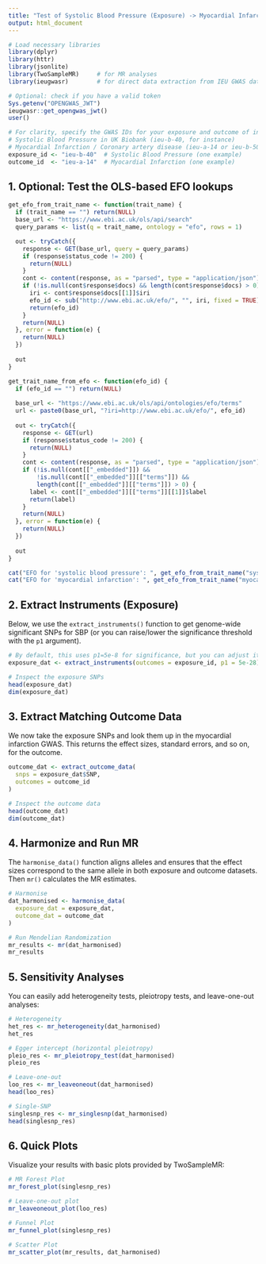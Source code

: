 ```yaml
---
title: "Test of Systolic Blood Pressure (Exposure) -> Myocardial Infarction (Outcome)"
output: html_document
---
```


```r
# Load necessary libraries
library(dplyr)
library(httr)
library(jsonlite)
library(TwoSampleMR)     # for MR analyses
library(ieugwasr)        # for direct data extraction from IEU GWAS database

# Optional: check if you have a valid token
Sys.getenv("OPENGWAS_JWT")
ieugwasr::get_opengwas_jwt()
user()

# For clarity, specify the GWAS IDs for your exposure and outcome of interest.
# Systolic Blood Pressure in UK Biobank (ieu-b-40, for instance) 
# Myocardial Infarction / Coronary artery disease (ieu-a-14 or ieu-b-5061, for instance)
exposure_id <- "ieu-b-40"  # Systolic Blood Pressure (one example)
outcome_id  <- "ieu-a-14"  # Myocardial Infarction (one example)
```

## 1. Optional: Test the OLS-based EFO lookups

```r
get_efo_from_trait_name <- function(trait_name) {
  if (trait_name == "") return(NULL)
  base_url <- "https://www.ebi.ac.uk/ols/api/search"
  query_params <- list(q = trait_name, ontology = "efo", rows = 1)

  out <- tryCatch({
    response <- GET(base_url, query = query_params)
    if (response$status_code != 200) {
      return(NULL)
    }
    cont <- content(response, as = "parsed", type = "application/json")
    if (!is.null(cont$response$docs) && length(cont$response$docs) > 0) {
      iri <- cont$response$docs[[1]]$iri
      efo_id <- sub("http://www.ebi.ac.uk/efo/", "", iri, fixed = TRUE)
      return(efo_id)
    }
    return(NULL)
  }, error = function(e) {
    return(NULL)
  })
  
  out
}

get_trait_name_from_efo <- function(efo_id) {
  if (efo_id == "") return(NULL)
  
  base_url <- "https://www.ebi.ac.uk/ols/api/ontologies/efo/terms"
  url <- paste0(base_url, "?iri=http://www.ebi.ac.uk/efo/", efo_id)
  
  out <- tryCatch({
    response <- GET(url)
    if (response$status_code != 200) {
      return(NULL)
    }
    cont <- content(response, as = "parsed", type = "application/json")
    if (!is.null(cont[["_embedded"]]) &&
        !is.null(cont[["_embedded"]][["terms"]]) &&
        length(cont[["_embedded"]][["terms"]]) > 0) {
      label <- cont[["_embedded"]][["terms"]][[1]]$label
      return(label)
    }
    return(NULL)
  }, error = function(e) {
    return(NULL)
  })
  
  out
}

cat("EFO for 'systolic blood pressure': ", get_efo_from_trait_name("systolic blood pressure"), "\n")
cat("EFO for 'myocardial infarction': ", get_efo_from_trait_name("myocardial infarction"), "\n")
```

## 2. Extract Instruments (Exposure)

Below, we use the `extract_instruments()` function to get genome-wide significant SNPs for SBP (or you can raise/lower the significance threshold with the `p1` argument).

```r
# By default, this uses p1=5e-8 for significance, but you can adjust it
exposure_dat <- extract_instruments(outcomes = exposure_id, p1 = 5e-28)

# Inspect the exposure SNPs
head(exposure_dat)
dim(exposure_dat)
```

## 3. Extract Matching Outcome Data

We now take the exposure SNPs and look them up in the myocardial infarction GWAS. This returns the effect sizes, standard errors, and so on, for the outcome.

```r
outcome_dat <- extract_outcome_data(
  snps = exposure_dat$SNP,
  outcomes = outcome_id
)

# Inspect the outcome data
head(outcome_dat)
dim(outcome_dat)
```

## 4. Harmonize and Run MR

The `harmonise_data()` function aligns alleles and ensures that the effect sizes correspond to the same allele in both exposure and outcome datasets. Then `mr()` calculates the MR estimates.

```r
# Harmonise
dat_harmonised <- harmonise_data(
  exposure_dat = exposure_dat,
  outcome_dat = outcome_dat
)

# Run Mendelian Randomization
mr_results <- mr(dat_harmonised)
mr_results
```

## 5. Sensitivity Analyses

You can easily add heterogeneity tests, pleiotropy tests, and leave-one-out analyses:

```r
# Heterogeneity
het_res <- mr_heterogeneity(dat_harmonised)
het_res

# Egger intercept (horizontal pleiotropy)
pleio_res <- mr_pleiotropy_test(dat_harmonised)
pleio_res

# Leave-one-out
loo_res <- mr_leaveoneout(dat_harmonised)
head(loo_res)

# Single-SNP
singlesnp_res <- mr_singlesnp(dat_harmonised)
head(singlesnp_res)
```

## 6. Quick Plots

Visualize your results with basic plots provided by TwoSampleMR:

```r
# MR Forest Plot
mr_forest_plot(singlesnp_res)

# Leave-one-out plot
mr_leaveoneout_plot(loo_res)

# Funnel Plot
mr_funnel_plot(singlesnp_res)

# Scatter Plot
mr_scatter_plot(mr_results, dat_harmonised)
```

